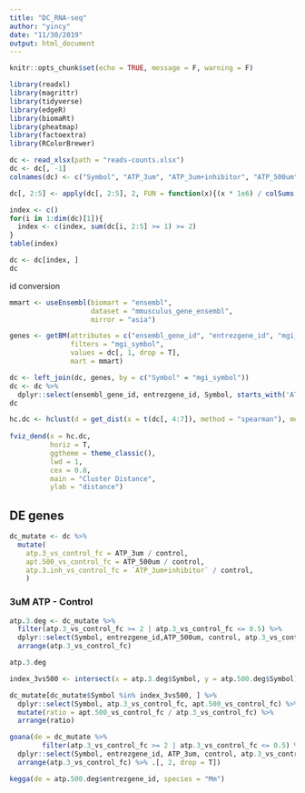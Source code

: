 ```yaml
---
title: "DC_RNA-seq"
author: "yincy"
date: "11/30/2019"
output: html_document
---
```


```r
knitr::opts_chunk$set(echo = TRUE, message = F, warning = F)
```


```r
library(readxl)
library(magrittr)
library(tidyverse)
library(edgeR)
library(biomaRt)
library(pheatmap)
library(factoextra)
library(RColorBrewer)
```


```r
dc <- read_xlsx(path = "reads-counts.xlsx")
dc <- dc[, -1]
colnames(dc) <- c("Symbol", "ATP_3um", "ATP_3um+inhibitor", "ATP_500um", "control")
```


```r
dc[, 2:5] <- apply(dc[, 2:5], 2, FUN = function(x){(x * 1e6) / colSums(dc[, -1])})

index <- c()
for(i in 1:dim(dc)[1]){
  index <- c(index, sum(dc[i, 2:5] >= 1) >= 2)
}
table(index)
```

```r
dc <- dc[index, ]
dc
```



id conversion  
```r
mmart <- useEnsembl(biomart = "ensembl", 
                    dataset = "mmusculus_gene_ensembl", 
                    mirror = "asia")
```


```r
genes <- getBM(attributes = c("ensembl_gene_id", "entrezgene_id", "mgi_symbol"),
               filters = "mgi_symbol",
               values = dc[, 1, drop = T],
               mart = mmart)
```


```r
dc <- left_join(dc, genes, by = c("Symbol" = "mgi_symbol"))
dc <- dc %>% 
  dplyr::select(ensembl_gene_id, entrezgene_id, Symbol, starts_with('ATP'), control)
dc
```


```r
hc.dc <- hclust(d = get_dist(x = t(dc[, 4:7]), method = "spearman"), method = "ward.D2")
  
fviz_dend(x = hc.dc,
          horiz = T,
          ggtheme = theme_classic(),
          lwd = 1,
          cex = 0.8,
          main = "Cluster Distance",
          ylab = "distance")
```



## DE genes  
```r
dc_mutate <- dc %>% 
  mutate(
    atp.3_vs_control_fc = ATP_3um / control,
    apt.500_vs_control_fc = ATP_500um / control,
    atp.3.inh_vs_control_fc = `ATP_3um+inhibitor` / control,
    )
```


### 3uM ATP - Control  
```r
atp.3.deg <- dc_mutate %>% 
  filter(atp.3_vs_control_fc >= 2 | atp.3_vs_control_fc <= 0.5) %>% 
  dplyr::select(Symbol, entrezgene_id,ATP_500um, control, atp.3_vs_control_fc) %>% 
  arrange(atp.3_vs_control_fc)

atp.3.deg
```

```r
index_3vs500 <- intersect(x = atp.3.deg$Symbol, y = atp.500.deg$Symbol) 

dc_mutate[dc_mutate$Symbol %in% index_3vs500, ] %>% 
  dplyr::select(Symbol, atp.3_vs_control_fc, apt.500_vs_control_fc) %>% 
  mutate(ratio = apt.500_vs_control_fc / atp.3_vs_control_fc) %>% 
  arrange(ratio)
```



```r
goana(de = dc_mutate %>% 
        filter(atp.3_vs_control_fc >= 2 | atp.3_vs_control_fc <= 0.5) %>% 
  dplyr::select(Symbol, entrezgene_id, ATP_3um, control, atp.3_vs_control_fc) %>% 
  arrange(atp.3_vs_control_fc) %>% .[, 2, drop = T])
```



```r
kegga(de = atp.500.deg$entrezgene_id, species = "Mm")
```













